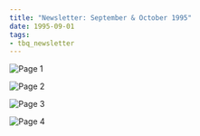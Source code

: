 ```yaml
---
title: "Newsletter: September & October 1995"
date: 1995-09-01
tags:
- tbq_newsletter
---
```


![Page 1](/assets/news/1995/tbq/09-newsletter-page1.jpg)

![Page 2](/assets/news/1995/tbq/09-newsletter-page2.jpg)

![Page 3](/assets/news/1995/tbq/09-newsletter-page3.jpg)

![Page 4](/assets/news/1995/tbq/09-newsletter-page4.jpg)
